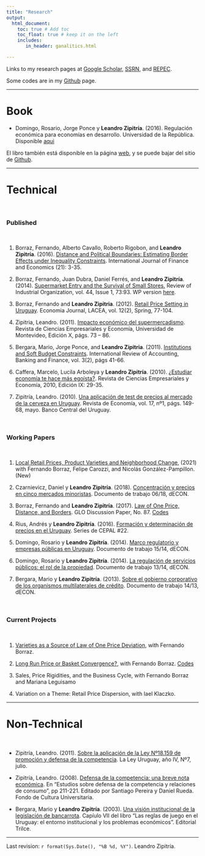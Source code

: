 ```yaml
---
title: "Research"
output: 
  html_document:
    toc: true # Add toc
    toc_float: true # keep it on the left
    includes:
       in_header: ganalitics.html

---
```


Links to my research pages at [Google Scholar](https://scholar.google.com/citations?user=UVdbgDwAAAAJ), [SSRN](https://papers.ssrn.com/sol3/cf_dev/AbsByAuth.cfm?per_id=1038707), and [REPEC](https://ideas.repec.org/e/pzi74.html).


Some codes are in my [Github](http://github.com/LeandroZipitria) page.
  
---

# Book


- Domingo, Rosario, Jorge Ponce y **Leandro Zipitría**. (2016). Regulación económica para economías en desarrollo. Universidad de la República. Disponible [aqui](files/2016.Libro Regulacion FINAL.pdf)

El libro también está disponible en la página [web](http://leandro-zipitria.com/libro-regulacion/), y se puede bajar del sitio de [Github](https://github.com/LeandroZipitria/libro-regulacion).
  

---

# Technical 

\

  
### Published  

\

1. Borraz, Fernando, Alberto Cavallo, Roberto Rigobon, and **Leandro Zipitría**. (2016). [Distance and Political Boundaries: Estimating Border Effects under Inequality Constraints](files/2016.Borraz_Cavallo_Rigobon_Zipitria - Distance and political boundaries.pdf). International Journal of Finance and Economics (21): 3-35.
  
1. Borraz, Fernando, Juan Dubra, Daniel Ferrés, and **Leandro Zipitría**. (2014). [Supermarket Entry and the Survival of Small Stores.](https://link.springer.com/article/10.1007/s11151-013-9379-7) Review of Industrial Organization, vol. 44, Issue 1, 73:93. WP version [here](files/borrazdubraferreszipitria-4th-rr.pdf).
  
1. Borraz, Fernando and **Leandro Zipitria**. (2012). [Retail Price Setting in Uruguay](files/2012_vol12_num2_Borraz.pdf). Economia Journal, LACEA, vol. 12(2), Spring, 77-104.
  
1. Zipitria, Leandro. (2011). [Impacto económico del supermercadismo](files/Zipitria2011.pdf). Revista de Ciencias Empresariales y Economía, Universidad de Montevideo, Edición X, págs. 73 – 86.  
  
1. Bergara, Mario, Jorge Ponce, and **Leandro Zipitria**. (2011). [Institutions and Soft Budget Constraints](files/SBC2011.pdf). International Review of Accounting, Banking and Finance, vol. 3(2), págs 41-66.  
  
1. Caffera, Marcelo, Lucila Arboleya y **Leandro Zipitría**. (2010). [¿Estudiar economía te hace más egoísta?](files/2010.Selfish.pdf). Revista de Ciencias Empresariales y Economía, 2010, Edición IX: 29-35.
  
1. Zipitría, Leandro. (2010). [Una aplicación de test de precios al mercado de la cerveza en Uruguay](files/2010.Cerveza.pdf). Revista de Economía, vol. 17, nº1, págs. 149-68, mayo. Banco Central del Uruguay.

\

### Working Papers   

\

1. [Local Retail Prices, Product Varieties and Neighborhood Change](https://cepr.org/active/publications/discussion_papers/dp.php?dpno=16371#), (2021) with Fernando Borraz, Felipe Carozzi, and Nicolás González-Pampillon. (New)

1. Czarnievicz, Daniel y **Leandro Zipitría**. (2018). [Concentración y precios en cinco mercados minoristas](files/2018.Concentración y precios en cinco mercados minoristas.pdf). Documento de trabajo 06/18, dECON.
  
1. Borraz, Fernando and **Leandro Zipitría**. (2017). [Law of One Price, Distance, and Borders](https://www.econstor.eu/bitstream/10419/162799/1/GLO_DP_0087.pdf). GLO Discussion Paper, No. 87. [Codes](https://github.com/LeandroZipitria/Border)
  
1. Rius, Andrés y **Leandro Zipitría**. (2016). [Formación y determinación de precios en el Uruguay](https://repositorio.cepal.org/bitstream/handle/11362/39864/S1501314_es.pdf;jsessionid=8C82D69F3FC49D2272777AF8960C1BFB?sequence=1). Series de CEPAL #22.
  
1. Domingo, Rosario y **Leandro Zipitría**. (2014). [Marco regulatorio y empresas públicas en Uruguay](files/2014.Marco regulatorio y empresas publicas en Uruguay.pdf). Documento de trabajo 15/14, dECON.
  
1. Domingo, Rosario y **Leandro Zipitría**. (2014). [La regulación de servicios públicos: el rol de la propiedad](files/2014.La regulacion de empresas publicas - el rol de la propiedad.pdf). Documento de trabajo 13/14, dECON.
  
1. Bergara, Mario y **Leandro Zipitría**. (2013). [Sobre el gobierno corporativo de los organismos multilaterales de crédito](files/2013.Sobre el gobierno corporativo del FLAR dECON 1413.pdf). Documento de trabajo 14/13, dECON.

\
  
### Current Projects  

\


1. [Varieties as a Source of Law of One Price Deviation](files/Version_43-2020.pdf), with Fernando Borraz.

1. [Long Run Price or Basket Convergence?](files/Borraz.Zipitria - Long Run Price or Variety Convergence.pdf), with Fernando Borraz. [Codes](https://github.com/LeandroZipitria/Convergence)

1. Sales, Price Rigidities, and the Business Cycle, with Fernando Borraz and Mariana Leguisamo

1. Variation on a Theme: Retail Price Dispersion, with Iael Klaczko.
  
---

# Non-Technical

\

- Zipitría, Leandro. (2011). [Sobre la aplicación de la Ley Nº18.159 de promoción y defensa de la competencia](files/2011-la-ley-final1.pdf). La Ley Uruguay, año IV, Nº7, julio.
  
- Zipitría, Leandro. (2008). [Defensa de la competencia: una breve nota económica](files/2008-capitulo-lz-final-rap.pdf). En "Estudios sobre defensa de la competencia y relaciones de consumo", pp 211-221. Editado por Santiago Pereira y Daniel Rueda. Fondo de Cultura Universitaria.

- Bergara, Mario y **Leandro Zipitría**. (2003). [Una visión institucional de la legislación de bancarrota](https://books.google.com.uy/books?id=esb5agSJfkkC&pg=PA132&lpg=PA132&dq=&hl=es#v=onepage&q&f=false). Capíulo VII del libro "Las reglas de juego en el Uruguay: el entorno institucional y los problemas económicos". Editorial Trilce.

***

Last revision: `r format(Sys.Date(), "%B %d, %Y")`. Leandro Zipitría.
